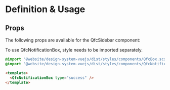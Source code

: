
<Meta title="Modules/Notifications/NotificationBox" />

# Definition & Usage

## Props

The following props are available for the QfcSidebar component:

<ArgTypes of={QfcNotificationBox} />

To use QfcNotificationBox, style needs to be imported separately.

```sass
@import '@website/design-system-vuejs/dist/styles/components/QfcBox.scss';
@import '@website/design-system-vuejs/dist/styles/components/QfcNotificationBox.scss';
```

```html
<template>
  <QfcNotificationBox type="success" />
</template>
```
